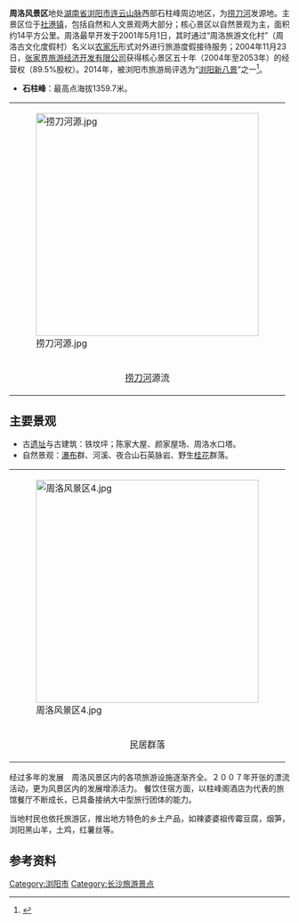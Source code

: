{{旅游风景区
|名称=周洛风景区
|图片=周洛风景区1.jpg
|图片尺寸=180px
|位于=[[浏阳市|浏阳市]][[连云山脉|连云山脉]]
|类型= 自然景区
|面积=14平方公里
|坐标={{coord|28.430567|N|113.663262|E|display=inline,title|region:CH_type}}
|海拔=
|官方网站 =
}}
'''周洛风景区'''地处[[湖南|湖南省]][[浏阳|浏阳市]][[连云山脉|连云山脉]]西部石柱峰周边地区，为[[捞刀河|捞刀河]]发源地。主景区位于[[社港镇|社港镇]]，包括自然和人文景观两大部分；核心景区以自然景观为主，面积约14平方公里。周洛最早开发于2001年5月1日，其时通过“周洛旅游文化村”（周洛古文化度假村）名义以[[农家乐|农家乐]]形式对外进行旅游度假接待服务；2004年11月23日，[[张家界旅游经济开发有限公司|张家界旅游经济开发有限公司]]获得核心景区五十年（2004年至2053年）的经营权（89.5%股权）。2014年，被浏阳市旅游局评选为“[[浏阳八景|浏阳新八景]]”之一<ref>{{cite web|url=http://travel.sina.com.cn/china/2014-12-23/0838290738.shtml|title=“浏阳新八景”你去过几个|accessdate=2014-12-23|work=长沙晚报|archive-date=2021-07-09|archive-url=https://web.archive.org/web/20210709185240/http://travel.sina.com.cn/china/2014-12-23/0838290738.shtml|dead-url=no}}</ref>。
*'''石柱峰'''：最高点海拔1359.7米。


{| border="0" align="center"
|-----
| [[File:捞刀河源.jpg|400px]]
|-----
| align="center" | [[捞刀河|捞刀河]]源流
|}

==主要景观==
*古[[遗址|遗址]]与古建筑：铁坟坪；陈家大屋、颜家屋场、周洛水口塔。
*自然景观：[[瀑布|瀑布]]群、河溪、夜合山石英脉岩、野生[[桂花|桂花]]群落。

{| border="0" align="center"
|-----
| [[File:周洛风景区4.jpg|400px]]
|-----
| align="center" | 民居群落
|}

经过多年的发展　周洛风景区内的各项旅游设施逐渐齐全。２００７年开张的漂流活动，更为风景区内的发展增添活力。
餐饮住宿方面，以柱峰阁酒店为代表的旅馆餐厅不断成长，已具备接纳大中型旅行团体的能力。

当地村民也依托旅游区，推出地方特色的乡土产品，如辣婆婆祖传霉豆腐，烟笋，浏阳黑山羊，土鸡，红薯丝等。

==参考资料==
{{reflist}}

[[Category:浏阳市|Category:浏阳市]]
[[Category:长沙旅游景点|Category:长沙旅游景点]]